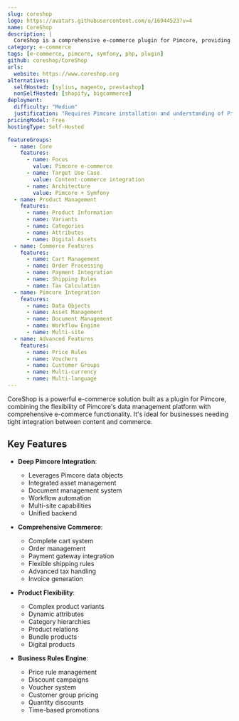 ```yaml
---
slug: coreshop
logo: https://avatars.githubusercontent.com/u/16944523?v=4
name: CoreShop
description: |
  CoreShop is a comprehensive e-commerce plugin for Pimcore, providing a full-featured online shop solution integrated with Pimcore's powerful data management capabilities.
category: e-commerce
tags: [e-commerce, pimcore, symfony, php, plugin]
github: coreshop/CoreShop
urls:
  website: https://www.coreshop.org
alternatives:
  selfHosted: [sylius, magento, prestashop]
  nonSelfHosted: [shopify, bigcommerce]
deployment:
  difficulty: "Medium"
  justification: "Requires Pimcore installation and understanding of Pimcore's architecture."
pricingModel: Free
hostingType: Self-Hosted

featureGroups:
  - name: Core
    features:
      - name: Focus
        value: Pimcore e-commerce
      - name: Target Use Case
        value: Content-commerce integration
      - name: Architecture
        value: Pimcore + Symfony
  - name: Product Management
    features:
      - name: Product Information
      - name: Variants
      - name: Categories
      - name: Attributes
      - name: Digital Assets
  - name: Commerce Features
    features:
      - name: Cart Management
      - name: Order Processing
      - name: Payment Integration
      - name: Shipping Rules
      - name: Tax Calculation
  - name: Pimcore Integration
    features:
      - name: Data Objects
      - name: Asset Management
      - name: Document Management
      - name: Workflow Engine
      - name: Multi-site
  - name: Advanced Features
    features:
      - name: Price Rules
      - name: Vouchers
      - name: Customer Groups
      - name: Multi-currency
      - name: Multi-language
---
```


CoreShop is a powerful e-commerce solution built as a plugin for Pimcore, combining the flexibility of Pimcore's data management platform with comprehensive e-commerce functionality. It's ideal for businesses needing tight integration between content and commerce.

## Key Features

- **Deep Pimcore Integration**:

  - Leverages Pimcore data objects
  - Integrated asset management
  - Document management system
  - Workflow automation
  - Multi-site capabilities
  - Unified backend

- **Comprehensive Commerce**:

  - Complete cart system
  - Order management
  - Payment gateway integration
  - Flexible shipping rules
  - Advanced tax handling
  - Invoice generation

- **Product Flexibility**:

  - Complex product variants
  - Dynamic attributes
  - Category hierarchies
  - Product relations
  - Bundle products
  - Digital products

- **Business Rules Engine**:
  - Price rule management
  - Discount campaigns
  - Voucher system
  - Customer group pricing
  - Quantity discounts
  - Time-based promotions

